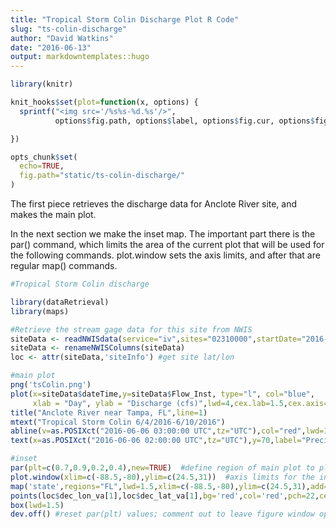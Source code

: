 ```yaml
---
title: "Tropical Storm Colin Discharge Plot R Code"
slug: "ts-colin-discharge"
author: "David Watkins"
date: "2016-06-13"
output: markdowntemplates::hugo
---
```

```r
library(knitr)

knit_hooks$set(plot=function(x, options) {
  sprintf("<img src='/%s%s-%d.%s'/>", 
          options$fig.path, options$label, options$fig.cur, options$fig.ext)

})

opts_chunk$set(
  echo=TRUE,
  fig.path="static/ts-colin-discharge/"
)
```
The first piece retrieves the discharge data for Anclote River site, and makes the main plot.

In the next section we make the inset map.  The important part there is the par() command, which limits the area of the current plot that will be used for the following commands.  plot.window sets the axis limits, and after that are regular map() commands.
```r
#Tropical Storm Colin discharge

library(dataRetrieval)
library(maps)

#Retrieve the stream gage data for this site from NWIS
siteData <- readNWISdata(service="iv",sites="02310000",startDate="2016-06-04",endDate="2016-06-10")
siteData <- renameNWISColumns(siteData)
loc <- attr(siteData,'siteInfo') #get site lat/lon

#main plot
png('tsColin.png')
plot(x=siteData$dateTime,y=siteData$Flow_Inst, type="l", col="blue", 
     xlab = "Day", ylab = "Discharge (cfs)",lwd=4,cex.lab=1.5,cex.axis=1.25)
title("Anclote River near Tampa, FL",line=1)
mtext("Tropical Storm Colin 6/4/2016-6/10/2016")
abline(v=as.POSIXct("2016-06-06 03:00:00 UTC",tz="UTC"),col="red",lwd=1.5)
text(x=as.POSIXct("2016-06-06 02:00:00 UTC",tz="UTC"),y=70,label="Precipitation begins early Monday",srt=90,pos=3,cex=1.3)

#inset
par(plt=c(0.7,0.9,0.2,0.4),new=TRUE)  #define region of main plot to place inset
plot.window(xlim=c(-88.5,-80),ylim=c(24.5,31))  #axis limits for the inset
map('state',regions="FL",lwd=1.5,xlim=c(-88.5,-80),ylim=c(24.5,31),add=TRUE)
points(loc$dec_lon_va[1],loc$dec_lat_va[1],bg='red',col='red',pch=22,cex=1) #stream gage location
box(lwd=1.5)
dev.off() #reset par(plt) values; comment out to leave figure window open
```
